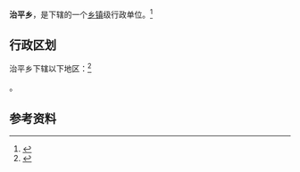 {{中国乡级行政区|62/08/26/210/000}}

'''治平乡'''，是{{PRC admin/fullname|62/08/26/210/000|3}}下辖的一个[[乡镇|乡镇]]级行政单位。<ref>{{PRC admin/ref sgc|{{PRC admin/parent|62/08/26/210/000}}}}</ref>

== 行政区划 ==

治平乡下辖以下地区：<ref>{{PRC admin/ref sgc|62/08/26/210/000}}</ref>

{{PRC admin/children|62/08/26/210/000}}。

== 参考资料 ==

{{reflist}}

{{行政区划小作品}}
{{PRC admin/navcat|62/08/26/210/000}}